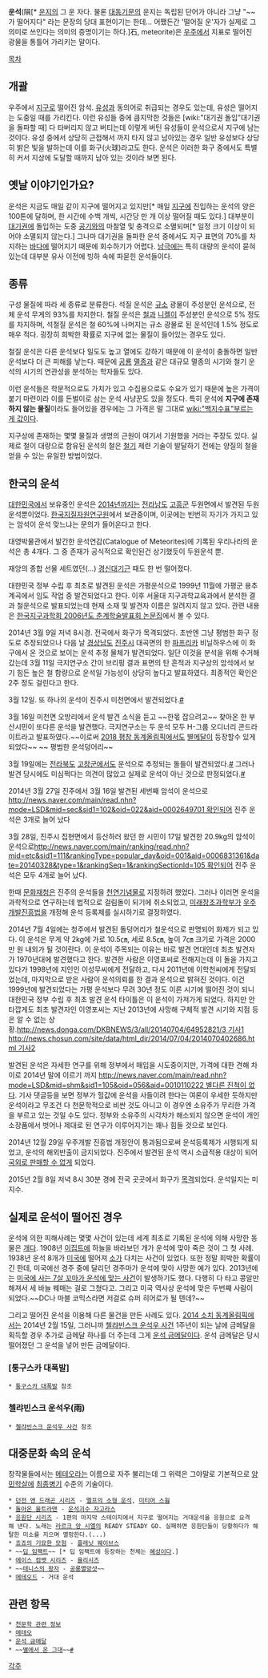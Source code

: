 '''운석'''(隕[* [[운지]]의 그 운 자다. 물론 [[대동기문]]의 운지는 독립된 단어가 아니라 그냥 "~~가 떨어지다" 라는 문장의 당대 표현이기는 한데... 어쨌든간 '떨어질 운'자가 실제로 그 의미로 쓰인다는 의미의 증명이기는 하다.]石, meteorite)은 [[우주]]에서 지표로 떨어진 광물을 통틀어 가리키는 말이다.

[[목차]]
== 개괄 ==
우주에서 [[지구]]로 떨어진 암석. [[유성]]과 동의어로 취급되는 경우도 있는데, 유성은 떨어지는 도중일 때를 가리킨다. 이런 유성들 중에 큼지막한 것들은 [wiki:"대기권 돌입"대기권을 돌파할 때] 다 타버리지 않고 버티는데 이렇게 버틴 유성들이 운석으로서 지구에 남는 것이다. 유성 중에서 상당히 근접해서 까지 타지 않고 남아있는 경우 일반 유성보다 상당히 밝은 빛을 발하는데 이를 화구(火球)라고도 한다. 운석은 이러한 화구 중에서도 특별히 커서 지상에 도달할 때까지 남아 있는 것이라 보면 된다.

== 옛날 이야기인가요? ==
운석은 지금도 매일 같이 지구에 떨어지고 있지만[* 매일 [[지구]]에 진입하는 운석의 양은 100톤에 달하며, 한 시간에 수백 개씩, 시간당 만 개 이상 떨어질 때도 있다.] 대부분이 [[대기권]]에 돌입하는 도중 [[공기]]와의 마찰열 및 충격으로 소멸되며[* 일정 크기 이상이 되어야 소멸되지 않는다.] 그나마 대기권을 돌파한 운석 중에서도 지구 표면의 70%를 차지하는  [[바다]]에 떨어지기 때문에 회수하기가 어렵다. [[남극]]에는 특히 대량의 운석이 묻혀 있는데 대부분 유사 이전에 빙하 속에 파묻힌 운석들이다.

== 종류 ==
구성 물질에 따라 세 종류로 분류한다. 석질 운석은 [[규소]] 광물이 주성분인 운석으로, 전체 운석 무게의 93%를 차지한다. 철질 운석은 [[철]]과 [[니켈]]이 주성분인 운석으로 5% 정도를 차지하며, 석철질 운석은 철 60%에 나머지는 규소 광물로 된 운석인데 1.5% 정도로 매우 적다. 굉장히 희박한 확률로 지구에 없는 물질이 들어있는 경우도 있다. 

철질 운석은 다른 운석보다 밀도도 높고 열에도 강하기 때문에 이 운석이 충돌하면 일반 운석보다 더 큰 피해를 낳는다. 때문에 [[공룡]] [[멸종]]과 같은 대규모 멸종의 시기와 철기 운석의 시기의 연관성을 분석하는 학자들도 있다.

이런 운석들은 학문적으로도 가치가 있고 수집용으로도 수요가 있기 때문에 높은 가격이 붙기 마련이라 이를 돈벌이로 삼는 운석 사냥꾼도 있을 정도다. 특히 운석에 '''지구에 존재하지 않는 물질'''이라도 들어있을 경우에는 그 가격은 말 그대로 [[wiki:"백지수표"부르는 게 값]]이다.

지구상에 존재하는 몇몇 물질과 생명의 근원이 여기서 기원했을 거라는 주장도 있다. 실제로 철이 대량으로 함유된 운석의 철은 [[철기]] 제련 기술이 발달하기 전에는 양질의 철을 얻을 수 있는 유일한 방법이었다.

== 한국의 운석 ==
[[대한민국]]에서 보유중인 운석은 [[2014년]]까지는 [[전라남도]] [[고흥군]] 두원면에서 발견된 두원 운석뿐이었다. [http://www.kigam.re.kr/ 한국지질자원연구원]에서 보관중이며, 이곳에는 빈번히 자기가 가지고 있는 암석이 운석 맞느냐는 문의가 들어온다고 한다.

대영박물관에서 발간한 운석연감(Catalogue of Meteorites)에 기록된 우리나라의 운석은 총 4개다. 그 중 존재가 공식적으로 확인된건 상기했듯이 두원운석 뿐.

재앙의 종합 선물 세트였던(…) [[경신대기근]] 때도 한 번 떨어졌다.

대한민국 정부 수립 후 최초로 발견된 운석은 가평운석으로 1999년 11월에 가평군 용추계곡에서 임도 작업 중 발견되었다고 한다. 이후 서울대 지구과학교육과에서 분석한 결과 철운석으로 발표되었는데 현재 소재 및 발견자 이름은 알려지지 않고 있다. 관련 내용은 [http://academic.naver.com/openUrl.nhn?doc_id=17051418&linkType=doclink 한국지구과학회 2006년도 춘계학술발표회 논문집]에서 볼 수 있다.

{{{#!html
<iframe width="420" height="315" src="//www.youtube.com/embed/HN7wpWKx2H8" frameborder="0" allowfullscreen></iframe>}}}
2014년 3월 9일 저녁 8시경. 전국에서 화구가 목격되었다. 초반엔 그냥 평범한 화구 정도로 추정되었으나 다음 날 [[경상남도]] [[진주시]] 대곡면의 한 [[파프리카]] 비닐하우스에 이 화구에서 온 것으로 보이는 운석 추정 물체가 발견되었다.
일단 이것을 분석을 위해 수거해갔는데 3월 11일 극지연구소 간이 브리핑 결과 표면의 탄 흔적과 지구상의 암석에서 보기 힘든 높은 철 함량으로 운석일 가능성이 상당히 높다고 발표하였다. 최종적인 확인은 2주 정도 걸린다고 한다.

3월 12일. 또 하나의 운석이 진주시 미천면에서 발견되었다.[http://news1.kr/articles/1581807 #]

3월 16일 미천면 오방리에서 운석 발견 소식을 듣고 ~~한몫 잡으려고~~ 찾아온 한 부산시민이 또다른 운석을 발견했다. 극지연구소는 두 운석 모두 H-그룹 오디너리 콘드라이트라고 발표하였다.~~이로써 [[2018 평창 동계올림픽]]에서도 [[별메달]]이 등장할수 있게 되었다~~ ~~ 평범한 운석덩어리~~

3월 19일에는 [[전라북도]] [[고창군]]에서도 운석으로 추정되는 돌들이 발견되었다.[http://www.enewstoday.co.kr/news/articleView.html?idxno=321910 #] 그러나 발견 당시에도 미심쩍다는 의견이 많았고 실제로 운석이 아닌 것으로 판정되었다.[http://www.gukjenews.com/news/articleView.html?idxno=84433 #]

2014년 3월 27일 진주에서 3월 16일 발견된 세번째 암석이 운석으로 [[http://news.naver.com/main/read.nhn?mode=LSD&mid=sec&sid1=102&oid=022&aid=0002649701 확인되어]] 진주 운석은 3개로 늘어 났다

3월 28일, 진주시 집현면에서 등산하러 왔던 한 시민이 17일 발견한 20.9kg의 암석이 운석으로[[http://news.naver.com/main/ranking/read.nhn?mid=etc&sid1=111&rankingType=popular_day&oid=001&aid=0006831361&date=20140328&type=1&rankingSeq=1&rankingSectionId=105 확인]]되어 진주 운석은 모두 4개로 늘어 났다.

한때 [[문화재청]]은 진주의 운석들을 [[천연기념물]]로 지정하려 했었다. 그러나 이러면 운석을 과학적으로 연구하는데 법적으로 걸림돌이 되기에 취소되었고, [[미래창조과학부]]가 [[우주개발진흥법]]을 개정해 운석 등록제를 실시하기로 결정하였다.

2014년 7월 4일에는 청주에서 발견된 돌덩어리가 철운석으로 판명되어 화제가 되고 있다. 이 운석은 무게 약 2kg에 가로 10.5㎝, 세로 8.5㎝, 높이 7㎝ 크기로 가격은 2000만 원 내외가 될 것이란다. 이 운석이 주목되는 이유는 바로 발견 연대인데 최초 발견자가 1970년대에 발견했다고 한다. 발견한 사람은 이영포씨로 전해지는데 이 돌을 가지고 있다가 1998년에 지인인 이성무씨에게 전달하고, 다시 2011년에 이학천씨에게 전달되었는데, 마지막으로 받은 사람이 운석의뢰를 한 결과 운석으로 밝혀진 것이다. 이건 1999년에 발견되었다는 가평 운석보다 무려 30년 정도 이른 시기에 떨어진 것이 되니 대한민국 정부 수립 후 최초 발견 운석 타이틀은 이 운석이 가져가게 되었다. 하지만 안타깝게도 최초 발견자인 이영포씨는 지난 2013년에 사망해 구체적 발견 시기와 지점 등은 알 수 없는 상황.[[http://news.donga.com/DKBNEWS/3/all/20140704/64952821/3 기사1]] [[http://news.chosun.com/site/data/html_dir/2014/07/04/2014070402686.html 기사2]]

발견된 운석은 자세한 연구를 위해 정부에서 매입을 시도중이지만, 가격에 대한 견해 차이로 2014년 말에 이르기 까지 [[http://news.naver.com/main/read.nhn?mode=LSD&mid=shm&sid1=105&oid=056&aid=0010110222 별다른 진척이 없다]]. 기사 댓글등을 보면 정부가 헐값에 운석을 사들이려 한다는 여론이 우세한 듯하지만 운석이라고 무조건 다 천문학적으로 비싼 것도 아니고 이 경우엔 소유주가 무리한 가격을 부르고 있는 것일 수도 있다. 정부와 소유주의 시각차가 해소되지 않으면 운석이 개인 소장품에서 벗어나 제대로 된 연구가 이루어지기는 꽤나 힘들 것으로 보인다.

2014년 12월 29일 우주개발 진흥법 개정안이 통과됨으로써 운석등록제가 시행되게 되었고, 운석의 해외반출이 금지되었다. 진주에서 발견된 운석 역시 소급적용 대상이 되어 [http://news.kbs.co.kr/news/NewsView.do?SEARCH_NEWS_CODE=2992581&ref=A 국외로 판매할 수 없게] 되었다. 

2015년 2월 8일 저녁 8시 30분 경에 전국 곳곳에서 화구가 [http://news.kbs.co.kr/news/NewsView.do?SEARCH_NEWS_CODE=3017631&ref=A 목격]되었다. 운석일지는 미지수.

== 실제로 운석이 떨어진 경우 ==
운석에 의한 피해사례는 몇몇 사건이 있는데 세계 최초로 기록된 운석에 의해 사망한 동물은 [[개]]다. 1908년 [[이집트]]에 하늘을 바라보던 개가 운석에 맞아 죽은 것이 그 첫 사례. 1938년 운석 8개가 [[미국]]에 떨어져 [[소]]가 다치는 사건이 있었다. 또한 정말 희박한 확률이긴 한데, 미국에선 경주 중에 달리던 경주마가 운석에 맞아 사망한 예가 있다. 2013년에는 [http://media.daum.net/foreign/others/newsview?newsid=20131127174109767 미국에 사는 7살 꼬마가 운석에 맞는 사건]이 발생하기도 했다. 다행히 다 타고 콩알만해져서 세 바늘 꿰매는 걸로 그쳤다고. 그리고 미국 역사상 운석에 맞은 두번째 사람이 되었다.~~DC나 마블 코믹스라면 저걸로 슈퍼 히어로가 될 텐데?~~

그리고 떨어진 운석을 이용해 다른 물건을 만든 사례도 있다. [[2014 소치 동계올림픽]]에서는 2014년 2월 15일, 그러니까 [[첼랴빈스크 운석우 사건]] 1주년이 되는 날에 금메달을 획득할 경우 추가로 금메달 하나를 더 주는데 그게 [[운석 금메달]]이다. 운석 금메달은 당시 떨어졌던 그 운석을 넣어 만든 금메달이다. 

=== [퉁구스카 대폭발] ===
 * [[퉁구스카 대폭발]] 참조

=== 첼랴빈스크 운석우(雨) ===
 * [[첼랴빈스크 운석우 사건]] 참조

== 대중문화 속의 운석 ==
창작물들에서는 [[메테오]]라는 이름으로 자주 불리는데 그 위력은 그야말로 기본적으로 [[양민학살]]에 [[최종병기]] 수준의 기술이다.

 * [[던전 앤 드래곤 시리즈]] - [[멜프의 소형 운석]], [[미티어 스웜]]
 * [[돌아온 울트라맨]] - [[운석괴수 자고라스]]
 * [[응원단 시리즈]] - 1편의 마지막 스테이지에서 지구로 떨어지는 거대운석을 응원으로 요격해 낸다. 노래는 [[라르크 앙 시엘]]의 READY STEADY GO. 실패하면 응원단들이 당황하다가 해탈한 미소를 지으며 멸망한다.(...)
 * [[죠죠의 기묘한 모험]] - [[플래닛 웨이브스]]
 * ~~[[딥 임팩트]]~~ [* 딥 임팩트에 등장하는 천체는 [[혜성]]이다.]
 * [[에이스 컴뱃 시리즈]] - [[율리시즈]] 
 * ~~[[테니스의 왕자]] - [[공룡멸망샷]]~~
 * [[메테오드]] - 거대 운석

== 관련 항목 ==
 * [[천문학 관련 정보]]
 * [[메테오]]
 * [[운석 금메달]]
 * ~~[[별에서 온 그대]]~~[http://news.naver.com/main/read.nhn?mode=LSD&mid=sec&sid1=102&oid=112&aid=0002538278 #]

[[각주]]
